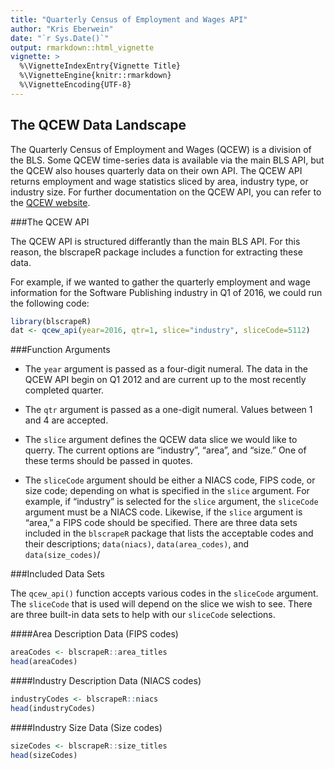 ```yaml
---
title: "Quarterly Census of Employment and Wages API"
author: "Kris Eberwein"
date: "`r Sys.Date()`"
output: rmarkdown::html_vignette
vignette: >
  %\VignetteIndexEntry{Vignette Title}
  %\VignetteEngine{knitr::rmarkdown}
  %\VignetteEncoding{UTF-8}
---
```


## The QCEW Data Landscape

The Quarterly Census of Employment and Wages (QCEW) is a division of the BLS. Some QCEW time-series data is available via the main BLS API, but the QCEW also houses quarterly data on their own API. The QCEW API returns employment and wage statistics sliced by area, industry type, or industry size. For further documentation on the QCEW API, you can refer to the [QCEW website](http://data.bls.gov/cew/doc/access/csv_data_slices.htm).

###The QCEW API

The QCEW API is structured differantly than the main BLS API. For this reason, the blscrapeR package includes a function for extracting these data.

For example, if we wanted to gather the quarterly employment and wage information for the Software Publishing industry in Q1 of 2016, we could run the following code:

```r
library(blscrapeR)
dat <- qcew_api(year=2016, qtr=1, slice="industry", sliceCode=5112)
```

###Function Arguments

* The `year` argument is passed as a four-digit numeral. The data in the QCEW API begin on Q1 2012 and are current up to the most recently completed quarter.

* The `qtr` argument is passed as a one-digit numeral. Values between 1 and 4 are accepted.

* The `slice` argument defines the QCEW data slice we would like to querry. The current options are "industry", "area", and "size." One of these terms should be passed in quotes.

* The `sliceCode` argument should be either a NIACS code, FIPS code, or size code; depending on what is specified in the `slice` argument. For example, if "industry" is selected for the `slice` argument, the `sliceCode` argument must be a NIACS code. Likewise, if the `slice` argument is "area," a FIPS code should be specified. There are three data sets included in the `blscrapeR` package that lists the acceptable codes and their descriptions; `data(niacs)`, `data(area_codes)`, and `data(size_codes)`/

###Included Data Sets

The `qcew_api()` function accepts various codes in the `sliceCode` argument. The `sliceCode` that is used will depend on the slice we wish to see. There are three built-in data sets to help with our `sliceCode` selections.

####Area Description Data (FIPS codes)
```r
areaCodes <- blscrapeR::area_titles
head(areaCodes)
```

####Industry Description Data (NIACS codes)
```r
industryCodes <- blscrapeR::niacs
head(industryCodes)
```

####Industry Size Data (Size codes)
```r
sizeCodes <- blscrapeR::size_titles
head(sizeCodes)
```
